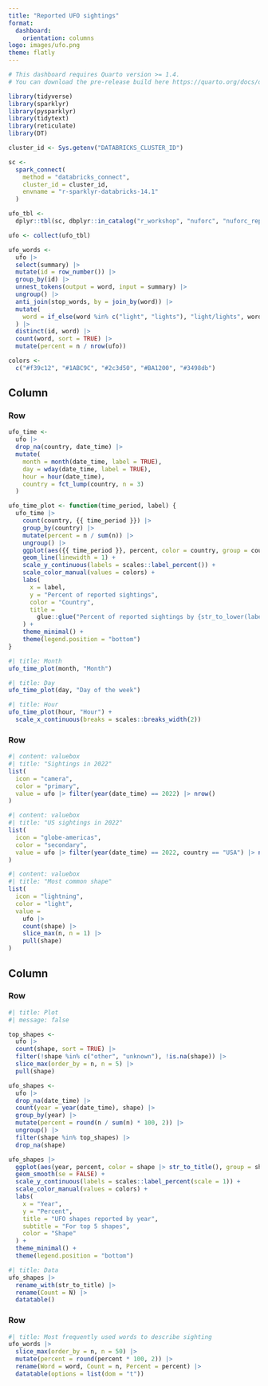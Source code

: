 ```yaml
---
title: "Reported UFO sightings"
format: 
  dashboard:
    orientation: columns
logo: images/ufo.png
theme: flatly
---
```


```r
# This dashboard requires Quarto version >= 1.4. 
# You can download the pre-release build here https://quarto.org/docs/download/prerelease

library(tidyverse)
library(sparklyr)
library(pysparklyr)
library(tidytext)
library(reticulate)
library(DT)

cluster_id <- Sys.getenv("DATABRICKS_CLUSTER_ID")

sc <- 
  spark_connect(
    method = "databricks_connect", 
    cluster_id = cluster_id, 
    envname = "r-sparklyr-databricks-14.1"
  )

ufo_tbl <-
  dplyr::tbl(sc, dbplyr::in_catalog("r_workshop", "nuforc", "nuforc_reports"))

ufo <- collect(ufo_tbl) 

ufo_words <-
  ufo |> 
  select(summary) |> 
  mutate(id = row_number()) |> 
  group_by(id) |> 
  unnest_tokens(output = word, input = summary) |> 
  ungroup() |> 
  anti_join(stop_words, by = join_by(word)) |>
  mutate(
    word = if_else(word %in% c("light", "lights"), "light/lights", word)
  ) |> 
  distinct(id, word) |> 
  count(word, sort = TRUE) |> 
  mutate(percent = n / nrow(ufo)) 

colors <-
  c("#f39c12", "#1ABC9C", "#2c3d50", "#BA1200", "#3498db")
```

## Column {width=65%}

### Row {.tabset}

```r
ufo_time <-
  ufo |> 
  drop_na(country, date_time) |> 
  mutate(
    month = month(date_time, label = TRUE),
    day = wday(date_time, label = TRUE),
    hour = hour(date_time),
    country = fct_lump(country, n = 3)
  ) 

ufo_time_plot <- function(time_period, label) {
  ufo_time |> 
    count(country, {{ time_period }}) |> 
    group_by(country) |> 
    mutate(percent = n / sum(n)) |> 
    ungroup() |> 
    ggplot(aes({{ time_period }}, percent, color = country, group = country)) +
    geom_line(linewidth = 1) +
    scale_y_continuous(labels = scales::label_percent()) +
    scale_color_manual(values = colors) +
    labs(
      x = label,
      y = "Percent of reported sightings",
      color = "Country",
      title = 
        glue::glue("Percent of reported sightings by {str_to_lower(label)}")
    ) +
    theme_minimal() +
    theme(legend.position = "bottom") 
}
```

```r
#| title: Month
ufo_time_plot(month, "Month")
```

```r
#| title: Day
ufo_time_plot(day, "Day of the week") 
```

```r
#| title: Hour
ufo_time_plot(hour, "Hour") +
  scale_x_continuous(breaks = scales::breaks_width(2))
```

### Row {height=29%}

```r
#| content: valuebox
#| title: "Sightings in 2022"
list(
  icon = "camera",
  color = "primary",
  value = ufo |> filter(year(date_time) == 2022) |> nrow()
)
```


```r
#| content: valuebox
#| title: "US sightings in 2022"
list(
  icon = "globe-americas",
  color = "secondary",
  value = ufo |> filter(year(date_time) == 2022, country == "USA") |> nrow()
)
```

```r
#| content: valuebox
#| title: "Most common shape"
list(
  icon = "lightning",
  color = "light",
  value = 
    ufo |> 
    count(shape) |> 
    slice_max(n, n = 1) |> 
    pull(shape)
)
```

## Column {width=60%}

### Row {.tabset}

```r
#| title: Plot
#| message: false

top_shapes <- 
  ufo |> 
  count(shape, sort = TRUE) |>
  filter(!shape %in% c("other", "unknown"), !is.na(shape)) |> 
  slice_max(order_by = n, n = 5) |> 
  pull(shape)

ufo_shapes <-
  ufo |> 
  drop_na(date_time) |> 
  count(year = year(date_time), shape) |> 
  group_by(year) |> 
  mutate(percent = round(n / sum(n) * 100, 2)) |> 
  ungroup() |> 
  filter(shape %in% top_shapes) |> 
  drop_na(shape) 

ufo_shapes |> 
  ggplot(aes(year, percent, color = shape |> str_to_title(), group = shape)) +
  geom_smooth(se = FALSE) +
  scale_y_continuous(labels = scales::label_percent(scale = 1)) +
  scale_color_manual(values = colors) +
  labs(
    x = "Year", 
    y = "Percent", 
    title = "UFO shapes reported by year", 
    subtitle = "For top 5 shapes",
    color = "Shape"
  ) +
  theme_minimal() +
  theme(legend.position = "bottom")
```

```r
#| title: Data
ufo_shapes |> 
  rename_with(str_to_title) |> 
  rename(Count = N) |> 
  datatable()
```

### Row {height=40%}

```r
#| title: Most frequently used words to describe sighting
ufo_words |> 
  slice_max(order_by = n, n = 50) |> 
  mutate(percent = round(percent * 100, 2)) |> 
  rename(Word = word, Count = n, Percent = percent) |> 
  datatable(options = list(dom = "t"))
```



